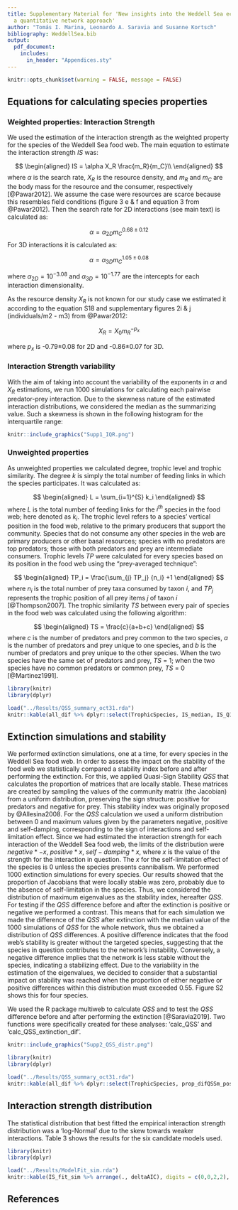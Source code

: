 ```yaml
---
title: Supplementary Material for 'New insights into the Weddell Sea ecosystem applying
  a quantitative network approach'
author: "Tomás I. Marina, Leonardo A. Saravia and Susanne Kortsch"
bibliography: WeddellSea.bib
output:
  pdf_document: 
    includes:
      in_header: "Appendices.sty"
---
```


```r
knitr::opts_chunk$set(warning = FALSE, message = FALSE) 
```

## Equations for calculating species properties

### Weighted properties: Interaction Strength

We used the estimation of the interaction strength as the weighted property for the species of the Weddell Sea food web. The main equation to estimate the interaction strength $IS$ was:

$$
\begin{aligned}
IS = \alpha X_R \frac{m_R}{m_C}\\
\end{aligned}
$$
where $\alpha$ is the search rate, $X_R$ is the resource density, and $m_R$ and $m_C$ are the body mass for the resource and the consumer, respectively [@Pawar2012]. We assume the case were resources are scarce because this resembles field conditions (figure 3 e & f and equation 3 from @Pawar2012).
Then the search rate for 2D interactions (see main text) is calculated as:

$$\alpha = \alpha_{2D} m_C^{0.68 \pm 0.12}$$
For 3D interactions it is calculated as: 

$$\alpha = \alpha_{3D} m_C^{1.05 \pm 0.08}$$

where $\alpha_{2D}=10^{-3.08}$ and $\alpha_{3D}=10^{-1.77}$ are the intercepts for each interaction dimensionality.

As the resource density $X_R$ is not known for our study case we estimated it according to the equation S18 and supplementary figures 2i & j (individuals/m2 - m3) from @Pawar2012:

$$X_R = X_0 m_R^{-p_x}$$

where $p_x$ is -0.79±0.08 for 2D and -0.86±0.07 for 3D.

### Interaction Strength variability

With the aim of taking into account the variability of the exponents in $\alpha$ and $X_R$ estimations, we run 1000 simulations for calculating each pairwise predator-prey interaction. Due to the skewness nature of the estimated interaction distributions, we considered the median as the summarizing value. Such a skewness is shown in the following histogram for the interquartile range:

```r
knitr::include_graphics("Supp1_IQR.png")

```


### Unweighted properties

As unweighted properties we calculated degree, trophic level and trophic similarity.
The degree $k$ is simply the total number of feeding links in which the species participates. It was calculated as:

$$
\begin{aligned}
L = \sum_{i=1}^{S} k_i
\end{aligned}
$$
where $L$ is the total number of feeding links for the $i^{th}$ species in the food web; here denoted as $k_i$.
The trophic level refers to a species’ vertical position in the food web, relative to the primary producers that support the community. Species that do not consume any other species in the web are primary producers or other basal resources; species with no predators are top predators; those with both predators and prey are intermediate consumers. Trophic levels $TP$ were calculated for every species based on its position in the food web using the “prey-averaged technique”:

$$
\begin{aligned}
TP_i = \frac{\sum_{j} TP_j} {n_i} +1
\end{aligned}
$$
where $n_i$ is the total number of prey taxa consumed by taxon $i$, and $TP_j$ represents the trophic position of all prey items $j$ of taxon $i$ [@Thompson2007].
The trophic similarity $TS$ between every pair of species in the food web was calculated using the following algorithm:

$$
\begin{aligned}
TS = \frac{c}{a+b+c}
\end{aligned}
$$
where $c$ is the number of predators and prey common to the two species, $a$ is the number of predators and prey unique to one species, and $b$ is the number of predators and prey unique to the other species. When the two species have the same set of predators and prey, $TS$ = 1; when the two species have no common predators or common prey, $TS$ = 0 [@Martinez1991].


```r
library(knitr)
library(dplyr)

load("../Results/QSS_summary_oct31.rda")
knitr::kable(all_dif %>% dplyr::select(TrophicSpecies, IS_median, IS_Q1, IS_Q3, TotalDegree, TL, meanTrophicSimil) %>% arrange(., desc(IS_median)) %>%  mutate(across(c(IS_median, IS_Q1, IS_Q3), ~as.character(signif(., 7)))), digits = c(0,7,7,7,0,2,3), col.names = c("Species","median IS","Q1 IS", "Q3 IS", "Degree", "TL", "TS"), caption = "Weighted (interaction strength) and unweighted properties of the trophic species of Weddell Sea food web. Ordered by decreasing median interaction strength. median IS = median interaction strength, Q1 IS = First quartil of the IS distribution, Q3 IS = Third quartil of the IS distribution, TL = trophic level, TS = trophic similarity.")

```

## Extinction simulations and stability

We performed extinction simulations, one at a time, for every species in the Weddell Sea food web. In order to assess the impact on the stability of the food web we statistically compared a stability index before and after performing the extinction. For this, we applied Quasi-Sign Stability $QSS$ that calculates the proportion of matrices that are locally stable. These matrices are created by sampling the values of the community matrix (the Jacobian) from a uniform distribution, preserving the sign structure: positive for predators and negative for prey. This stability index was originally proposed by @Allesina2008.
For the $QSS$ calculation we used a uniform distribution between 0 and maximum values given by the parameters negative, positive and self-damping, corresponding to the sign of interactions and self-limitation effect. Since we had estimated the interaction strength for each interaction of the Weddell Sea food web, the limits of the distribution were $negative*-x$, $positive*x$, $self-damping*x$, where $x$ is the value of the strength for the interaction in question. The $x$ for the self-limitation effect of the species is 0 unless the species presents cannibalism.
We performed 1000 extinction simulations for every species. Our results showed that the proportion of Jacobians that were locally stable was zero, probably due to the absence of self-limitation in the species. Thus, we considered the distribution of maximum eigenvalues as the stability index, hereafter $QSS$. For testing if the $QSS$ difference before and after the extinction is positive or negative we performed a contrast. This means that for each simulation we made the difference of the $QSS$ after extinction with the median value of the 1000 simulations of $QSS$ for the whole network, thus we obtained a distribution of $QSS$ differences. A positive difference indicates that the food web's stability is greater without the targeted species, suggesting that the species in question contributes to the network's instability. Conversely, a negative difference implies that the network is less stable without the species, indicating a stabilizing effect. Due to the variability in the estimation of the eigenvalues, we decided to consider that a substantial impact on stability was reached when the proportion of either negative or positive differences within this distribution must exceeded 0.55. Figure S2 shows this for four species.

We used the R package multiweb to calculate $QSS$ and to test the $QSS$ difference before and after performing the extinction [@Saravia2019]. Two functions were specifically created for these analyses: ‘calc_QSS’ and ‘calc_QSS_extinction_dif’.

```r
knitr::include_graphics("Supp2_QSS_distr.png")

```


```r
library(knitr)
library(dplyr)

load("../Results/QSS_summary_oct31.rda")
knitr::kable(all_dif %>% dplyr::select(TrophicSpecies, prop_difQSSm_pos, prop_difQSSm_neg, median_difQSS) %>% arrange(., prop_difQSSm_neg), digits = c(0,7,7,7,41), col.names = c("Species", "Prop dif QSS +", "Prop dif QSS - ", "median difQSS relat"), caption = "Summary of maximum eigenvalue (QSS) distribution of differences before and after performing extinction simulations in the Weddell Sea food web. Ordered by decreasing proportion of positive differences. Prop dif QSS +  = Proportion of positive differences, Prop dif QSS - = Proportion of negative differences, median difQSS relat = median of relative QSS differences.")

```

## Interaction strength distribution

The statistical distribution that best fitted the empirical interaction strength distribution was a ‘log-Normal’ due to the skew towards weaker interactions. Table 3 shows the results for the six candidate models used.

```r
library(knitr)
library(dplyr)

load("../Results/ModelFit_sim.rda")
knitr::kable(IS_fit_sim %>% arrange(., deltaAIC), digits = c(0,0,2,2), col.names = c("Model", "df", "AIC", "deltaAIC"), caption = "Model comparison for the distribution of interaction strengths of the Weddell Sea food web. Order by best fit. References: df = degrees of freedom, AIC = Akaike Information Criterion, deltaAIC = difference with best fit. Log-Normal is the best model.")

```

## References